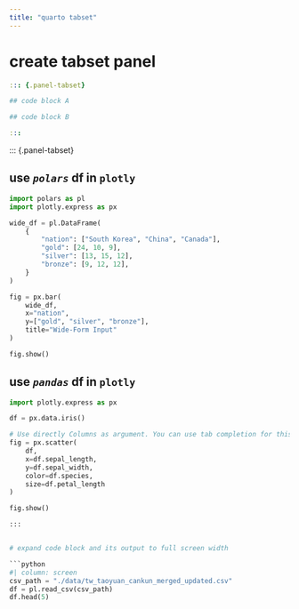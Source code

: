 ```yaml
---
title: "quarto tabset"
---
```


# create tabset panel

```yaml
::: {.panel-tabset}

## code block A

## code block B 

:::
```

::: {.panel-tabset}

## use **_`polars`_** df in `plotly`

```python
import polars as pl
import plotly.express as px

wide_df = pl.DataFrame(
    {
        "nation": ["South Korea", "China", "Canada"],
        "gold": [24, 10, 9],
        "silver": [13, 15, 12],
        "bronze": [9, 12, 12],
    }
)

fig = px.bar(
    wide_df,
    x="nation",
    y=["gold", "silver", "bronze"],
    title="Wide-Form Input"
)

fig.show()
```

## use _`pandas`_ df in `plotly`

```python
import plotly.express as px

df = px.data.iris()

# Use directly Columns as argument. You can use tab completion for this!
fig = px.scatter(
    df,
    x=df.sepal_length,
    y=df.sepal_width,
    color=df.species,
    size=df.petal_length
)

fig.show()

:::


# expand code block and its output to full screen width

```python
#| column: screen
csv_path = "./data/tw_taoyuan_cankun_merged_updated.csv"
df = pl.read_csv(csv_path)
df.head(5)
```


